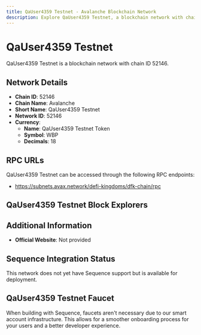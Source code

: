 ```yaml
--- 
title: QaUser4359 Testnet - Avalanche Blockchain Network
description: Explore QaUser4359 Testnet, a blockchain network with chain ID 52146. Learn about its native currency, QaUser4359 Testnet Token, and how to interact with the network.
---
```


# QaUser4359 Testnet

QaUser4359 Testnet is a blockchain network with chain ID 52146.

## Network Details

- **Chain ID**: 52146
- **Chain Name**: Avalanche
- **Short Name**: QaUser4359 Testnet
- **Network ID**: 52146
- **Currency**: 
  - **Name**: QaUser4359 Testnet Token
  - **Symbol**: WBP
  - **Decimals**: 18

## RPC URLs

QaUser4359 Testnet can be accessed through the following RPC endpoints:

- https://subnets.avax.network/defi-kingdoms/dfk-chain/rpc

## QaUser4359 Testnet Block Explorers



## Additional Information

- **Official Website**: Not provided

## Sequence Integration Status

This network does not yet have Sequence support but is available for deployment.

## QaUser4359 Testnet Faucet

When building with Sequence, faucets aren't necessary due to our smart account infrastructure. This allows for a smoother onboarding process for your users and a better developer experience.
